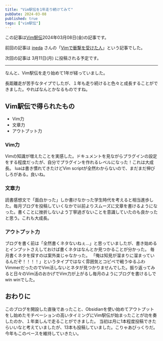 ```yaml
---
title: "Vim駅伝を1年走り続けてみて"
pubDate: 2024-03-08
published: true
tags: ["vim駅伝"]
---
```

この記事は[Vim駅伝](https://vim-jp.org/ekiden/)2024年03月08日(金)の記事です。

前回の記事は [ineda](https://github.com/wineda) さんの「[Vimで衝撃を受けた人](https://zenn.dev/ineda/articles/6f5f7a489e0328)」という記事でした。

次回の記事は 3月11日(月) に投稿される予定です。

---

なんと、Vim駅伝を走り始めて1年が経っていました。  

長距離走が苦手なタイプでしたが、１年も走り続けると色々と成長することができました。やればなんとかなるものですね。

## Vim駅伝で得られたもの

- Vim力
- 文章力
- アウトプット力

### Vim力

Vimの知識が増えたことを実感した。ドキュメントを見ながらプラグインの設定をする程度だったが、自分でプラグインを作れるレベルになった！これは大成長。
luaは書き慣れてきたけどVim scriptが全然わからないので、まだまだ伸びしろがある。良いね。

### 文章力

読書感想文で「面白かった」しか書けなかった学生時代を考えると相当進歩した。毎月ブログを投稿していくなかで以前よりスムーズに文章を書けるようになった。書くことに挫折しないよう丁寧過ぎないことを意識していたのも良かったと思う。これも大成長。

### アウトプット力

ブログを書く前は「全然書くネタないねぇ...」と思っていましたが、書き始めるとインプットさえしておけば書くネタはなんとか見つかることが分かった。
毎月書くネタを探すのは案外楽じゃなかった。
「俺は知見が溜まりに溜まっているんだぞ！！！！」というタイプではなく雰囲気とコピペで戦うゆるふわVimmerだったのでVim活しないとネタが見つかりませんでした。振り返ってみると日々のVim活のおかげでVim力が上がるし毎月のようにブログを書けるしでwin winでした。

## おわりに

このブログを開設した直後であったこと、Obsidianを使い始めてアウトプットをし始めたモチベーションの高いタイミングにVim駅伝が始まったことが功を奏したのか、１年楽しんで走ることができました。
当初は月に1本程度投稿できたらいいなと考えていましたが、13本も投稿していました。こりゃあびっくりだ。
今年もこのペースを維持していきたい。
